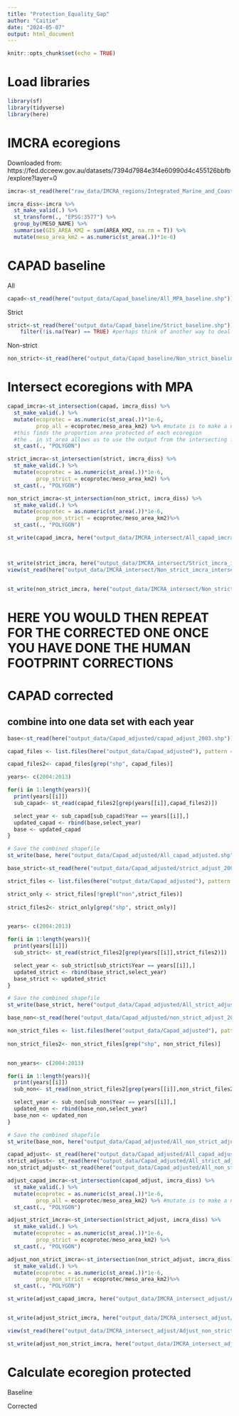 ```yaml
---
title: "Protection_Equality_Gap"
author: "Caitie"
date: "2024-05-07"
output: html_document
---
```


```r
knitr::opts_chunk$set(echo = TRUE)
```

# Load libraries
```r
library(sf)
library(tidyverse)
library(here)
```


# IMCRA ecoregions

Downloaded from: https://fed.dcceew.gov.au/datasets/7394d7984e3f4e60990d4c455126bbfb/explore?layer=0

```r
imcra<-st_read(here("raw_data/IMCRA_regions/Integrated_Marine_and_Coastal_Regionalisation_of_Australia_(IMCRA)_v4.0_-_Meso-scale_Bioregions.shp"))
```


```r
imcra_diss<-imcra %>% 
  st_make_valid(.) %>% 
  st_transform(., "EPSG:3577") %>% 
  group_by(MESO_NAME) %>% 
  summarise(GIS_AREA_KM2 = sum(AREA_KM2, na.rm = T)) %>% 
  mutate(meso_area_km2 = as.numeric(st_area(.))*1e-6)
```

# CAPAD baseline

All

```r
capad<-st_read(here("output_data/Capad_baseline/All_MPA_baseline.shp"))
```


Strict

```r
strict<-st_read(here("output_data/Capad_baseline/Strict_baseline.shp")) %>% 
    filter(!is.na(Year) == TRUE) #perhaps think of another way to deal with missing dates

```


Non-strict

```r
non_strict<-st_read(here("output_data/Capad_baseline/Non_strict_baseline.shp"))
```


# Intersect ecoregions with MPA

```r
capad_imcra<-st_intersection(capad, imcra_diss) %>% 
  st_make_valid(.) %>% 
  mutate(ecoprotec = as.numeric(st_area(.))*1e-6,
         prop_all = ecoprotec/meso_area_km2) %>% #mutate is to make a new column. 
  #this finds the proportion area protected of each ecoregion 
  #the . in st_area allows us to use the output from the intersecting function.
  st_cast(., "POLYGON")
```


```r
strict_imcra<-st_intersection(strict, imcra_diss) %>% 
  st_make_valid(.) %>% 
  mutate(ecoprotec = as.numeric(st_area(.))*1e-6, 
         prop_strict = ecoprotec/meso_area_km2) %>% 
  st_cast(., "POLYGON")

non_strict_imcra<-st_intersection(non_strict, imcra_diss) %>% 
  st_make_valid(.) %>% 
  mutate(ecoprotec = as.numeric(st_area(.))*1e-6, 
         prop_non_strict = ecoprotec/meso_area_km2)%>% 
  st_cast(., "POLYGON")
```

```r
st_write(capad_imcra, here("output_data/IMCRA_intersect/All_capad_imcra_intersect.shp"), append = FALSE)



st_write(strict_imcra, here("output_data/IMCRA_intersect/Strict_imcra_intersect.shp"), append = FALSE)
view(st_read(here("output_data/IMCRA_intersect/Non_strict_imcra_intersect.shp")))


st_write(non_strict_imcra, here("output_data/IMCRA_intersect/Non_strict_imcra_intersect.shp"), append = FALSE)
```


# HERE YOU WOULD THEN REPEAT FOR THE CORRECTED ONE ONCE YOU HAVE DONE THE HUMAN FOOTPRINT CORRECTIONS

# CAPAD corrected
## combine into one data set with each year 
```r
base<-st_read(here("output_data/Capad_adjusted/capad_adjust_2003.shp"))

capad_files <- list.files(here("output_data/Capad_adjusted"), pattern = "capad_adjust", full.names = TRUE)

capad_files2<- capad_files[grep("shp", capad_files)]

years<- c(2004:2013)

for(i in 1:length(years)){
  print(years[[i]])
  sub_capad<- st_read(capad_files2[grep(years[[i]],capad_files2)])

  select_year <- sub_capad[sub_capad$Year == years[[i]],]
  updated_capad <- rbind(base,select_year)
  base <- updated_capad
}

# Save the combined shapefile
st_write(base, here("output_data/Capad_adjusted/All_capad_adjusted.shp"), append = FALSE)
```


```r
base_strict<-st_read(here("output_data/Capad_adjusted/strict_adjust_2003.shp"))

strict_files <- list.files(here("output_data/Capad_adjusted"), pattern = "strict_adjust", full.names = TRUE)

strict_only <- strict_files[!grepl("non",strict_files)]
  
strict_files2<- strict_only[grep("shp", strict_only)]


years<- c(2004:2013)

for(i in 1:length(years)){
  print(years[[i]])
  sub_strict<- st_read(strict_files2[grep(years[[i]],strict_files2)])

  select_year <- sub_strict[sub_strict$Year == years[[i]],]
  updated_strict <- rbind(base_strict,select_year)
  base_strict <- updated_strict
}

# Save the combined shapefile
st_write(base_strict, here("output_data/Capad_adjusted/All_strict_adjusted.shp"), append = FALSE)
```

```r
base_non<-st_read(here("output_data/Capad_adjusted/non_strict_adjust_2003.shp"))

non_strict_files <- list.files(here("output_data/Capad_adjusted"), pattern = "non_strict_adjust", full.names = TRUE)
  
non_strict_files2<- non_strict_files[grep("shp", non_strict_files)]


non_years<- c(2004:2013)

for(i in 1:length(years)){
  print(years[[i]])
  sub_non<- st_read(non_strict_files2[grep(years[[i]],non_strict_files2)])

  select_year <- sub_non[sub_non$Year == years[[i]],]
  updated_non <- rbind(base_non,select_year)
  base_non <- updated_non
}

# Save the combined shapefile
st_write(base_non, here("output_data/Capad_adjusted/All_non_strict_adjusted.shp"), append = FALSE)
```

```r
capad_adjust<- st_read(here("output_data/Capad_adjusted/All_capad_adjusted.shp"))
strict_adjust<- st_read(here("output_data/Capad_adjusted/All_strict_adjusted.shp"))
non_strict_adjust<- st_read(here("output_data/Capad_adjusted/All_non_strict_adjusted.shp"))
```


```r

adjust_capad_imcra<-st_intersection(capad_adjust, imcra_diss) %>% 
  st_make_valid(.) %>% 
  mutate(ecoprotec = as.numeric(st_area(.))*1e-6,
         prop_all = ecoprotec/meso_area_km2) %>% #mutate is to make a new column. 
  st_cast(., "POLYGON")

adjust_strict_imcra<-st_intersection(strict_adjust, imcra_diss) %>% 
  st_make_valid(.) %>% 
  mutate(ecoprotec = as.numeric(st_area(.))*1e-6, 
         prop_strict = ecoprotec/meso_area_km2) %>% 
  st_cast(., "POLYGON")

adjust_non_strict_imcra<-st_intersection(non_strict_adjust, imcra_diss) %>% 
  st_make_valid(.) %>% 
  mutate(ecoprotec = as.numeric(st_area(.))*1e-6, 
         prop_non_strict = ecoprotec/meso_area_km2)%>% 
  st_cast(., "POLYGON")

st_write(adjust_capad_imcra, here("output_data/IMCRA_intersect_adjust/Adjust_all_capad_imcra_intersect.shp"), append = FALSE)


st_write(adjust_strict_imcra, here("output_data/IMCRA_intersect_adjust/Adjust_strict_imcra_intersect.shp"), append = FALSE)

view(st_read(here("output_data/IMCRA_intersect_adjust/Adjust_non_strict_imcra_intersect.shp")))

st_write(adjust_non_strict_imcra, here("output_data/IMCRA_intersect_adjust/Adjust_non_strict_imcra_intersect.shp"), append = FALSE)
```


# Calculate ecoregion protected

Baseline

Corrected
